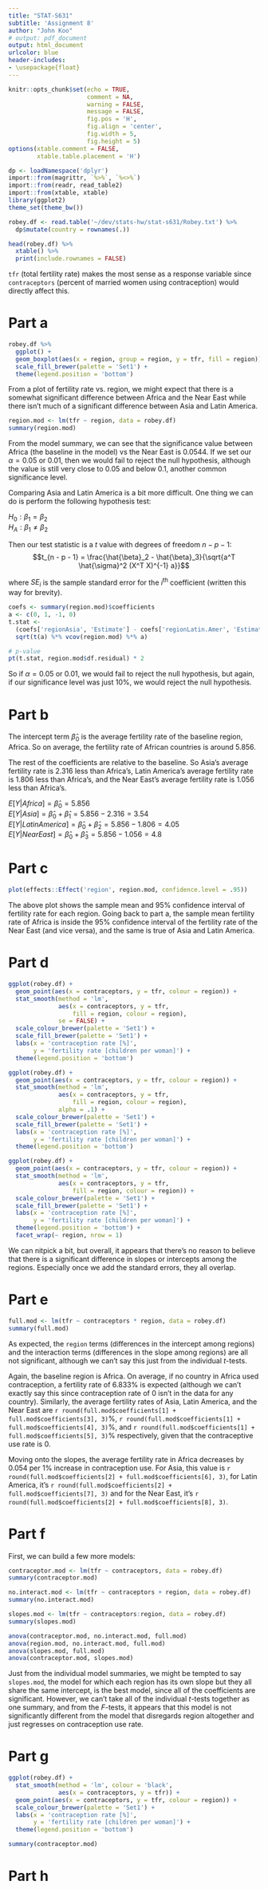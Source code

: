 ```yaml
---
title: "STAT-S631"
subtitle: 'Assignment 8'
author: "John Koo"
# output: pdf_document
output: html_document
urlcolor: blue
header-includes:
- \usepackage{float}
---
```


```r
knitr::opts_chunk$set(echo = TRUE, 
                      comment = NA, 
                      warning = FALSE, 
                      message = FALSE, 
                      fig.pos = 'H', 
                      fig.align = 'center', 
                      fig.width = 5, 
                      fig.height = 5)
options(xtable.comment = FALSE, 
        xtable.table.placement = 'H')
```

```r
dp <- loadNamespace('dplyr')
import::from(magrittr, `%>%`, `%<>%`)
import::from(readr, read_table2)
import::from(xtable, xtable)
library(ggplot2)
theme_set(theme_bw())

robey.df <- read.table('~/dev/stats-hw/stat-s631/Robey.txt') %>% 
  dp$mutate(country = rownames(.))

head(robey.df) %>% 
  xtable() %>% 
  print(include.rownames = FALSE)
```

`tfr` (total fertility rate) makes the most sense as a response variable since 
`contraceptors` (percent of married women using contraception) would directly 
affect this. 

# Part a

```r
robey.df %>%
  ggplot() +
  geom_boxplot(aes(x = region, group = region, y = tfr, fill = region)) +
  scale_fill_brewer(palette = 'Set1') + 
  theme(legend.position = 'bottom')
```

From a plot of fertility rate vs. region, we might expect that there is a 
somewhat significant difference between Africa and the Near East while there 
isn't much of a significant difference between Asia and Latin America. 

```r
region.mod <- lm(tfr ~ region, data = robey.df)
summary(region.mod)
```

From the model summary, we can see that the significance value between 
Africa (the baseline in the model) vs the Near East is 0.0544. If we set our 
$\alpha = 0.05$ or $0.01$, then we would fail to reject the null hypothesis, 
although the value is still very close to $0.05$ and below $0.1$, another common 
significance level. 

Comparing Asia and Latin America is a bit more difficult. One thing we can do 
is perform the following hypothesis test:

$H_0 : \beta_1 = \beta_2$  
$H_A : \beta_1 \neq \beta_2$

Then our test statistic is a $t$ value with degrees of freedom  $n - p - 1$:
$$t_{n - p - 1} = 
\frac{\hat{\beta}_2 - \hat{\beta}_3}{\sqrt{a^T \hat{\sigma}^2 (X^T X)^{-1} a}}$$

where $SE_i$ is the sample standard error for the $i$^th^ coefficient (written 
this way for brevity).

```r
coefs <- summary(region.mod)$coefficients
a <- c(0, 1, -1, 0)
t.stat <- 
  (coefs['regionAsia', 'Estimate'] - coefs['regionLatin.Amer', 'Estimate']) / 
  sqrt(t(a) %*% vcov(region.mod) %*% a)

# p-value
pt(t.stat, region.mod$df.residual) * 2
```

So if $\alpha = 0.05$ or $0.01$, we would fail to reject the null hypothesis, 
but again, if our significance level was just 10\%, we would reject the null 
hypothesis.

# Part b

The intercept term $\hat{\beta}_0$ is the average fertility rate of the baseline 
region, Africa. So on average, the fertility rate of African countries is 
around $5.856$. 

The rest of the coefficients are relative to the baseline. So Asia's average 
fertility rate is $2.316$ less than Africa's, Latin America's average fertility 
rate is $1.806$ less than Africa's, and the Near East's average fertility rate 
is $1.056$ less than Africa's.

$E[Y | Africa] = \hat{\beta}_0 = 5.856$  
$E[Y | Asia] = \hat{\beta}_0 + \hat{\beta}_1 = 5.856 - 2.316 = 3.54$  
$E[Y | Latin America] = \hat{\beta}_0 + \hat{\beta}_2 = 5.856 - 1.806 = 4.05$  
$E[Y | Near East] = \hat{\beta}_0 + \hat{\beta}_3 = 5.856 - 1.056 = 4.8$

# Part c

```r
plot(effects::Effect('region', region.mod, confidence.level = .95))
```

The above plot shows the sample mean and 95\% confidence interval of fertility 
rate for each region. Going back to part a, the sample mean fertility rate of 
Africa is inside the 95\% confidence interval of the fertility rate of the Near 
East (and vice versa), and the same is true of Asia and Latin America. 

# Part d

```r
ggplot(robey.df) + 
  geom_point(aes(x = contraceptors, y = tfr, colour = region)) + 
  stat_smooth(method = 'lm', 
              aes(x = contraceptors, y = tfr, 
                  fill = region, colour = region), 
              se = FALSE) + 
  scale_colour_brewer(palette = 'Set1') + 
  scale_fill_brewer(palette = 'Set1') + 
  labs(x = 'contraception rate [%]', 
       y = 'fertility rate [children per woman]') + 
  theme(legend.position = 'bottom')

ggplot(robey.df) + 
  geom_point(aes(x = contraceptors, y = tfr, colour = region)) + 
  stat_smooth(method = 'lm', 
              aes(x = contraceptors, y = tfr, 
                  fill = region, colour = region), 
              alpha = .1) + 
  scale_colour_brewer(palette = 'Set1') + 
  scale_fill_brewer(palette = 'Set1') + 
  labs(x = 'contraception rate [%]', 
       y = 'fertility rate [children per woman]') + 
  theme(legend.position = 'bottom')

ggplot(robey.df) + 
  geom_point(aes(x = contraceptors, y = tfr, colour = region)) + 
  stat_smooth(method = 'lm', 
              aes(x = contraceptors, y = tfr, 
                  fill = region, colour = region)) + 
  scale_colour_brewer(palette = 'Set1') + 
  scale_fill_brewer(palette = 'Set1') + 
  labs(x = 'contraception rate [%]', 
       y = 'fertility rate [children per woman]') + 
  theme(legend.position = 'bottom') + 
  facet_wrap(~ region, nrow = 1)
```

We can nitpick a bit, but overall, it appears that there's no reason to believe 
that there is a significant difference in slopes or intercepts among the 
regions. Especially once we add the standard errors, they all overlap. 

# Part e

```r
full.mod <- lm(tfr ~ contraceptors * region, data = robey.df)
summary(full.mod)
```

As expected, the `region` terms (differences in the intercept among regions) 
and the interaction terms (differences in the slope among regions) are all 
not significant, although we can't say this just from the individual $t$-tests.

Again, the baseline region is Africa. On average, if no country in Africa used 
contraception, a fertility rate of 6.833\% is expected (although we can't 
exactly say this since contraception rate of 0 isn't in the data for any 
country). Similarly, the average fertility rates of Asia, Latin America, and the 
Near East are `r round(full.mod$coefficients[1] + full.mod$coefficients[3], 3)`%, 
`r round(full.mod$coefficients[1] + full.mod$coefficients[4], 3)`%, and 
`r round(full.mod$coefficients[1] + full.mod$coefficients[5], 3)`% respectively, 
given that the contraceptive use rate is 0. 

Moving onto the slopes, the average fertility rate in Africa decreases by 
0.054 per 1% increase in contraception use. For Asia, this value is 
`r round(full.mod$coefficients[2] + full.mod$coefficients[6], 3)`, for 
Latin America, it's 
`r round(full.mod$coefficients[2] + full.mod$coefficients[7], 3)` and for the 
Near East, it's 
`r round(full.mod$coefficients[2] + full.mod$coefficients[8], 3)`.

# Part f

First, we can build a few more models:

```r
contraceptor.mod <- lm(tfr ~ contraceptors, data = robey.df)
summary(contraceptor.mod)

no.interact.mod <- lm(tfr ~ contraceptors + region, data = robey.df)
summary(no.interact.mod)

slopes.mod <- lm(tfr ~ contraceptors:region, data = robey.df)
summary(slopes.mod)

anova(contraceptor.mod, no.interact.mod, full.mod)
anova(region.mod, no.interact.mod, full.mod)
anova(slopes.mod, full.mod)
anova(contraceptor.mod, slopes.mod)
```

Just from the individual model summaries, we might be tempted to say 
`slopes.mod`, the model for which each region has its own slope but they all 
share the same intercept, is the best model, since all of the coefficients are 
significant. However, we can't take all of the individual $t$-tests together as 
one summary, and from the $F$-tests, it appears that this model is not 
significantly different from the model that disregards region altogether and 
just regresses on contraception use rate. 

# Part g

```r
ggplot(robey.df) + 
  stat_smooth(method = 'lm', colour = 'black', 
              aes(x = contraceptors, y = tfr)) + 
  geom_point(aes(x = contraceptors, y = tfr, colour = region)) + 
  scale_colour_brewer(palette = 'Set1') + 
  labs(x = 'contraception rate [%]', 
       y = 'fertility rate [children per woman]') + 
  theme(legend.position = 'bottom')

summary(contraceptor.mod)
```

# Part h